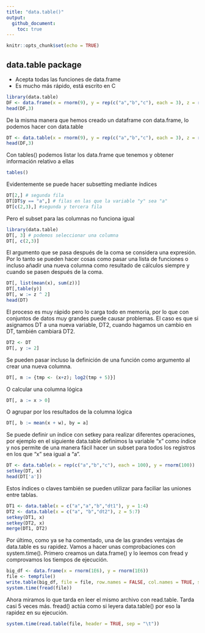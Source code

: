 ```yaml
---
title: "data.table()"
output: 
  github_document:
    toc: true
---
```


```r
knitr::opts_chunk$set(echo = TRUE)
```

## data.table package

- Acepta todas las funciones de data.frame
- Es mucho más rápido, está escrito en C

```r
library(data.table)
DF <- data.frame(x = rnorm(9), y = rep(c("a","b","c"), each = 3), z = rnorm(9))
head(DF,3)
```

De la misma manera que hemos creado un dataframe con data.frame, lo podemos hacer con data.table
```r
DT <- data.table(x = rnorm(9), y = rep(c("a","b","c"), each = 3), z = rnorm(9))
head(DF,3)
```

Con tables() podemos listar los data.frame que tenemos y obtener información relativo a ellas
```r
tables()
```

Evidentemente se puede hacer subsetting mediante índices
```r
DT[2,] # segunda fila
DT[DT$y == "a",] # filas en las que la variable "y" sea "a"
DT[c(2,3),] #segunda y tercera fila
```

Pero el subset para las columnas no funciona igual
```r
library(data.table)
DT[, 3] # podemos seleccionar una columna
DT[, c(2,3)]
```

El argumento que se pasa después de la coma se considera una expresión. Por lo tanto se pueden hacer cosas como pasar una lista de funciones o incluso añadir una nueva columna como resultado de cálculos siempre y cuando se pasen después de la coma.
```r
DT[, list(mean(x), sum(z))]
DT[,table(y)]
DT[, w := z ^ 2]
head(DT)
```

El proceso es muy rápido pero lo carga todo en memoria, por lo que con conjuntos de datos muy grandes puede causar problemas. El caso es que si asignamos DT a una nueva variable, DT2, cuando hagamos un cambio en DT, también cambiará DT2.
```r
DT2 <- DT
DT[, y := 2]
```

Se pueden pasar incluso la definición de una función como argumento al crear una nueva columna.
```r
DT[, m := {tmp <- (x+z); log2(tmp + 5)}]
```

O calcular una columna lógica
```r
DT[, a := x > 0]
```

O agrupar por los resultados de la columna lógica
```r
DT[, b := mean(x + w), by = a]
```

Se puede definir un índice con setkey para realizar diferentes operaciones, por ejemplo en el siguiente data.table definimos la variable "x" como índice y nos permite de una manera fácil hacer un subset para todos los registros en los que "x" sea igual a "a".
```r
DT <- data.table(x = rep(c("a","b","c"), each = 100), y = rnorm(100))
setkey(DT, x)
head(DT['a'])
```

Estos índices o claves también se pueden utilizar para faciliar las uniones entre tablas.
```r
DT1 <- data.table(x = c("a","a","b","dt1"), y = 1:4)
DT2 <- data.table(x = c("a", "b","dt2"), z = 5:7)
setkey(DT1, x)
setkey(DT2, x)
merge(DT1, DT2)
```

Por último, como ya se ha comentado, una de las grandes ventajas de data.table es su rapidez. Vamos a hacer unas comprobaciones con system.time(). Primero creamos un data.frame() y lo leemos con fread y comprovamos los tiempos de ejecución.
```r
big_df <- data.frame(x = rnorm(1E6), y = rnorm(1E6))
file <- tempfile()
write.table(big_df, file = file, row.names = FALSE, col.names = TRUE, sep = "\t", quote = FALSE)
system.time(fread(file))
```

Ahora miramos lo que tarda en leer el mismo archivo con read.table. Tarda casi 5 veces más. fread() actúa como si leyera data.table() por eso la rapidez en su ejecución.
```r
system.time(read.table(file, header = TRUE, sep = "\t"))
```